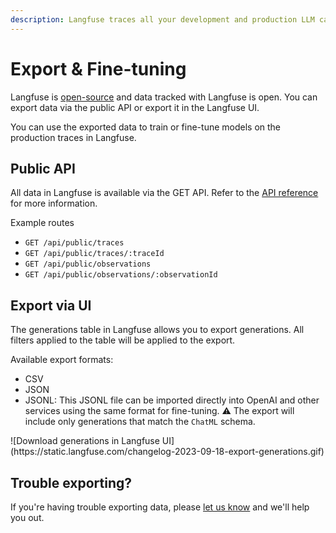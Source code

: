 ```yaml
---
description: Langfuse traces all your development and production LLM calls. You can export this data to train or fine-tune models at any time.
---
```


# Export & Fine-tuning

Langfuse is [open-source](/docs/open-source) and data tracked with Langfuse is open. You can export data via the public API or export it in the Langfuse UI.

You can use the exported data to train or fine-tune models on the production traces in Langfuse.

## Public API

All data in Langfuse is available via the GET API. Refer to the [API reference](https://api.reference.langfuse.com/) for more information.

Example routes

- `GET /api/public/traces`
- `GET /api/public/traces/:traceId`
- `GET /api/public/observations`
- `GET /api/public/observations/:observationId`

## Export via UI

The generations table in Langfuse allows you to export generations. All filters applied to the table will be applied to the export.

Available export formats:

- CSV
- JSON
- JSONL: This JSONL file can be imported directly into OpenAI and other services using the same format for fine-tuning. ⚠️ The export will include only generations that match the `ChatML` schema.

<Frame>
  ![Download generations in Langfuse
  UI](https://static.langfuse.com/changelog-2023-09-18-export-generations.gif)
</Frame>

## Trouble exporting?

If you're having trouble exporting data, please [let us know](#contact) and we'll help you out.
